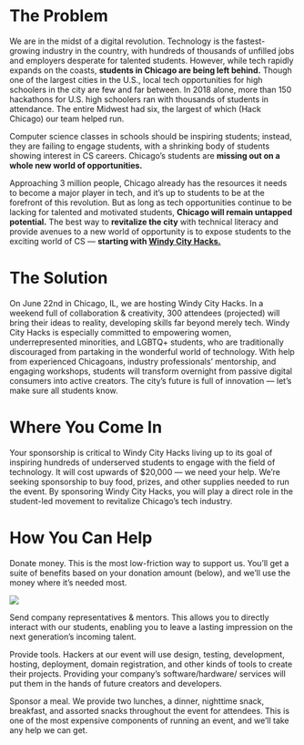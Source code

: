 # The Problem

We are in the midst of a digital revolution. Technology is the fastest- growing industry in the country, with hundreds of thousands of unfilled jobs and employers desperate for talented students. However, while tech rapidly expands on the coasts, **students in Chicago are being left behind.** Though one of the largest cities in the U.S., local tech opportunities for high schoolers in the city are few and far between. In 2018 alone, more than 150 hackathons for U.S. high schoolers ran with thousands of students in attendance. The entire Midwest had six, the largest of which (Hack Chicago) our team helped run.

Computer science classes in schools should be inspiring students; instead, they are failing to engage students, with a shrinking body of students showing interest in CS careers. Chicago’s students are **missing out on a whole new world of opportunities.**

Approaching 3 million people, Chicago already has the resources it needs to become a major player in tech, and it’s up to students to be at the forefront of this revolution. But as long as tech opportunities continue to be lacking for talented and motivated students, **Chicago will remain untapped potential.** The best way to **revitalize the city** with technical literacy and provide avenues to a new world of opportunity is to expose students to the exciting world of CS — **starting with [Windy City Hacks.](https://windyhacks.com)**

# The Solution

On June 22nd in Chicago, IL, we are hosting Windy City Hacks.
In a weekend full of collaboration & creativity, 300 attendees (projected) will bring their ideas to reality, developing skills far beyond merely tech. Windy City Hacks is especially committed to empowering women, underrepresented minorities, and LGBTQ+ students, who are traditionally discouraged from partaking in the wonderful world of technology.
With help from experienced Chicagoans, industry professionals’ mentorship, and engaging workshops, students will transform overnight from passive digital consumers into active creators. The city’s future is full of innovation — let’s make sure all students know.

# Where You Come In

Your sponsorship is critical to Windy City Hacks living up to its goal of inspiring hundreds of underserved students to engage with the field of technology. It will cost upwards of $20,000 — we need your help.
We’re seeking sponsorship to buy food, prizes, and other supplies needed to run the event. By sponsoring Windy City Hacks, you will play a direct role in the student-led movement to revitalize Chicago’s tech industry.

# How You Can Help

Donate money. This is the most low-friction way to support us. You’ll get a suite of benefits based on your donation amount (below), and we’ll use the money where it’s needed most.

![](/img/sponsor/test.png)

Send company representatives & mentors. This allows you to directly interact with our students, enabling you to leave a lasting impression on the next generation’s incoming talent.

Provide tools. Hackers at our event will use design, testing, development, hosting, deployment, domain registration, and other kinds of tools to create their projects. Providing your company’s software/hardware/ services will put them in the hands of future creators and developers.

Sponsor a meal. We provide two lunches, a dinner, nighttime snack, breakfast, and assorted snacks throughout the event for attendees. This is one of the most expensive components of running an event, and we’ll take any help we can get.

